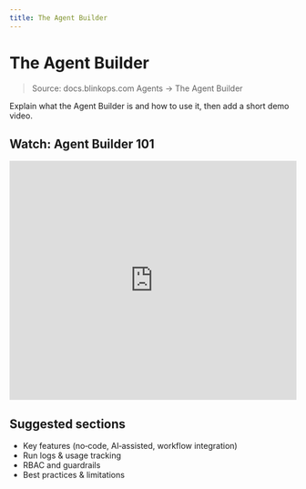 ```yaml
---
title: The Agent Builder
---
```


# The Agent Builder

> Source: docs.blinkops.com Agents → The Agent Builder

Explain what the Agent Builder is and how to use it, then add a short demo video.

## Watch: Agent Builder 101
<iframe width="100%" height="420" src="https://www.youtube.com/embed/VIDEO_ID" title="Agent Builder 101" frameborder="0" allowfullscreen></iframe>

## Suggested sections
- Key features (no‑code, AI‑assisted, workflow integration)
- Run logs & usage tracking
- RBAC and guardrails
- Best practices & limitations
